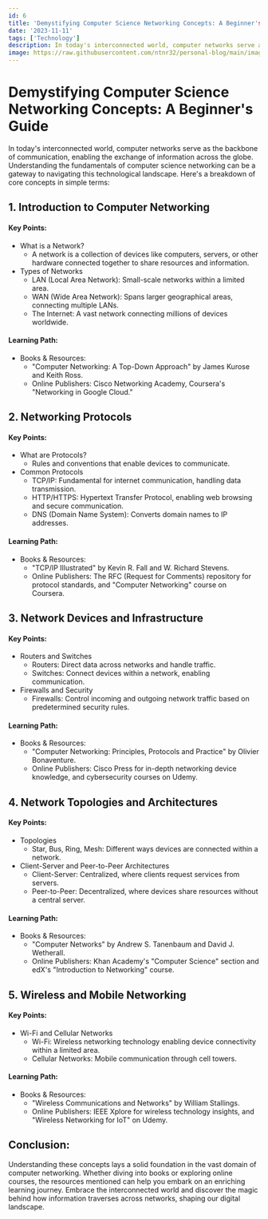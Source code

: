 ```yaml
---
id: 6
title: 'Demystifying Computer Science Networking Concepts: A Beginner's Guide'
date: '2023-11-11'
tags: ['Technology']
description: In today's interconnected world, computer networks serve as the backbone of communication, enabling the exchange of information across the globe. 
image: https://raw.githubusercontent.com/ntnr32/personal-blog/main/images/1/cover.jpg
---
```

# Demystifying Computer Science Networking Concepts: A Beginner's Guide

In today's interconnected world, computer networks serve as the backbone of communication, enabling the exchange of information across the globe. Understanding the fundamentals of computer science networking can be a gateway to navigating this technological landscape. Here's a breakdown of core concepts in simple terms:

## 1. Introduction to Computer Networking

#### Key Points:

-   What is a Network?
    -   A network is a collection of devices like computers, servers, or other hardware connected together to share resources and information.
-   Types of Networks
    -   LAN (Local Area Network): Small-scale networks within a limited area.
    -   WAN (Wide Area Network): Spans larger geographical areas, connecting multiple LANs.
    -   The Internet: A vast network connecting millions of devices worldwide.

#### Learning Path:

-   Books & Resources:
    -   "Computer Networking: A Top-Down Approach" by James Kurose and Keith Ross.
    -   Online Publishers: Cisco Networking Academy, Coursera's "Networking in Google Cloud."

## 2. Networking Protocols

#### Key Points:

-   What are Protocols?
    -   Rules and conventions that enable devices to communicate.
-   Common Protocols
    -   TCP/IP: Fundamental for internet communication, handling data transmission.
    -   HTTP/HTTPS: Hypertext Transfer Protocol, enabling web browsing and secure communication.
    -   DNS (Domain Name System): Converts domain names to IP addresses.

#### Learning Path:

-   Books & Resources:
    -   "TCP/IP Illustrated" by Kevin R. Fall and W. Richard Stevens.
    -   Online Publishers: The RFC (Request for Comments) repository for protocol standards, and "Computer Networking" course on Coursera.

## 3. Network Devices and Infrastructure

#### Key Points:

-   Routers and Switches
    -   Routers: Direct data across networks and handle traffic.
    -   Switches: Connect devices within a network, enabling communication.
-   Firewalls and Security
    -   Firewalls: Control incoming and outgoing network traffic based on predetermined security rules.

#### Learning Path:

-   Books & Resources:
    -   "Computer Networking: Principles, Protocols and Practice" by Olivier Bonaventure.
    -   Online Publishers: Cisco Press for in-depth networking device knowledge, and cybersecurity courses on Udemy.

## 4. Network Topologies and Architectures

#### Key Points:

-   Topologies
    -   Star, Bus, Ring, Mesh: Different ways devices are connected within a network.
-   Client-Server and Peer-to-Peer Architectures
    -   Client-Server: Centralized, where clients request services from servers.
    -   Peer-to-Peer: Decentralized, where devices share resources without a central server.

#### Learning Path:

-   Books & Resources:
    -   "Computer Networks" by Andrew S. Tanenbaum and David J. Wetherall.
    -   Online Publishers: Khan Academy's "Computer Science" section and edX's "Introduction to Networking" course.

## 5. Wireless and Mobile Networking

#### Key Points:

-   Wi-Fi and Cellular Networks
    -   Wi-Fi: Wireless networking technology enabling device connectivity within a limited area.
    -   Cellular Networks: Mobile communication through cell towers.

#### Learning Path:

-   Books & Resources:
    -   "Wireless Communications and Networks" by William Stallings.
    -   Online Publishers: IEEE Xplore for wireless technology insights, and "Wireless Networking for IoT" on Udemy.

## Conclusion:

Understanding these concepts lays a solid foundation in the vast domain of computer networking. Whether diving into books or exploring online courses, the resources mentioned can help you embark on an enriching learning journey. Embrace the interconnected world and discover the magic behind how information traverses across networks, shaping our digital landscape.